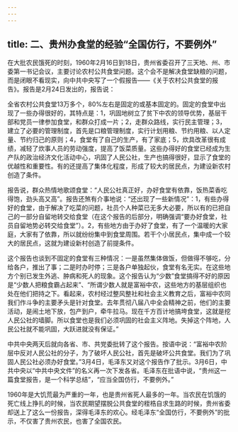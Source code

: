 ```yaml
---
---
---
```

title: 二、贵州办食堂的经验“全国仿行，不要例外”
---



在大批农民饿死的时刻，1960年2月16日到18日，贵州省委召开了三天地、州、市委第一书记会议，主要讨论农村公共食堂问题。这个会不是解决食堂缺粮的问题，而是闭眼不看现实，向中共中央写了一个假报告――《关于农村公共食堂的报告》。报告是2月24日发出的，报告说：

全省农村公共食堂13万多个，80%左右是固定的或基本固定的。固定的食堂中出现了一些办得很好的，其特点是：1，巩固地树立了贫下中农的领导优势，基层干部和党员一律参加食堂，和群众打成一片；2，走群众路线，实行民主管理；3，建立了必要的管理制度，首先是口粮管理制度，实行计划用粮、节约用粮、以人定量、节约归己的原则；4，食堂有了自己的生产，有了家底；5，炊具改革很有成绩，减轻了炊事人员的劳动强度，提高了饭菜质量。这些办得好的食堂已经成为生产队的政治经济文化活动中心，巩固了人民公社，生产也搞得很好，显示了食堂的优越性和重要性。有的还提高了集体化程度，形成了较大的居民点，为建设新农村创造了条件。

报告说，群众热情地歌颂食堂：“人民公社真正好，办好食堂有依靠，饭热菜香吃得饱，劲头高又高”。报告还煞有介事地说：“还出现了一些新情况”：1，有些办得好的食堂，由于解决了吃菜的问题，社员个人种菜已无多大必要，所以有的已把自己的一部分自留地转交给食堂（在这个报告的后部分，明确强调“要办好食堂，社员自留地势必转交给食堂”）。2，有些地方由于办好了食堂，有了一个温暖的大家庭，大家有了依靠，所以就纷纷集中到食堂周围。若干个小居民点，集中成一个较大的居民点，这就为建设新村创造了前提条件。

这个报告也谈到不固定的食堂有三种情况：一是虽然集体做饭，但做得不够吃，分给各户，推出了事；二是时办时停；三是各户单独起伙，食堂有名无实。在这些地方个别已发生外逃、肿病和死人的现象。这个报告认为“少数”食堂搞得不好的原因是“少数人把粮食霸占起来”、“所谓少数人就是富裕中农，这些地方的基层组织也处在他们把持之下。看起来，农村经过整风整社和社会主义教育之后，富裕中农同我们作斗争的主要矛头是针对食堂。去年贯彻八届八中全会精神之前，他们的主要活动，是闹土地下放，包产到户，牵牛拉马。现在千方百计地搞垮食堂，这就是挖人民公社的墙脚。所以食堂也是我们必须巩固的社会主义阵地。失掉这个阵地，人民公社就不能巩固，大跃进就没有保证。”

中共中央两天后就向各省、市、共党委批转了这个报告。按语中说：“富裕中农阶层中反对人民公社的分子，为了破坏人民公社，首先是破坏公共食堂。我们为了巩固人民公社必须办好食堂。”3月4日，毛泽东又对这个报告作了批示。3月6日，中共中央以“中共中央文件”的名义再一次下发各省。毛泽东在批语中说，“贵州这一篇食堂报告，是一个科学总结”，“应当全国仿行，不要例外。”

1960年是大饥荒最为严重的一年，也是贵州省死人最多的一年。当农民在饥饿的死亡线上挣扎的时候，当农民期望摆脱公共食堂的桎梏自求生路的时候，贵州省委却送上了这么一份报告，深得毛泽东的欢心。经毛泽东“全国仿行，不要例外”的批示，不仅害了贵州农民，也害了全国农民。